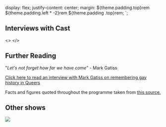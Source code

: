 
  display: flex;
  justify-content: center;
  margin: ${theme.padding.top}rem ${theme.padding.left * -2}rem ${theme.padding
      .top}rem;
`;

## Interviews with Cast

<>
  <InstaDiv>
    <InstagramEmbed
      url="https://www.instagram.com/p/CtOapjTo3e-/"
      width="100%"
    />
  </InstaDiv>
  <InstaDiv>
    <InstagramEmbed
      url="https://www.instagram.com/p/CtUGlC2oFXS/"
      width="100%"
    />
  </InstaDiv>
  <InstaDiv>
    <InstagramEmbed
      url="https://www.instagram.com/p/CtYt1nuImGj/"
      width="100%"
    />
  </InstaDiv>
  <InstaDiv>
    <InstagramEmbed
      url="https://www.instagram.com/p/CtkUhdoN0Xx/"
      width="100%"
    />
  </InstaDiv>
</>

## Further Reading

"_Let's not forget how far we have come_" - Mark Gatiss

[Click here to read an interview with
Mark Gatiss on remembering gay history in
Queers](https://nickhernbooksblog.com/2017/07/27/lets-not-forget-how-far-we-have-come-mark-gatiss-on-remembering-gay-history-in-queers/)

Facts and figures quoted throughout the programme taken from [this source.](https://www.stonewall.org.uk/cy/lgbtq-facts-and-figures)

## Other shows

<a href="https://www.oxfordcastleandprison.co.uk/events/event/romeo-juliet/">
  <img src={RomeoAndJuliet} />
</a>
